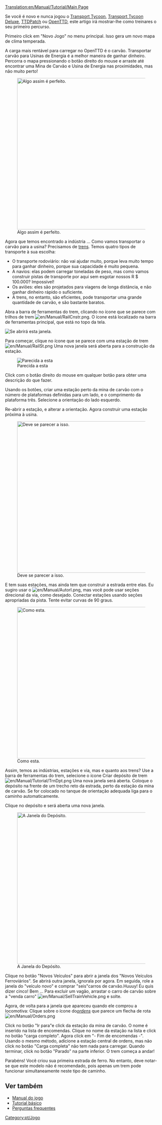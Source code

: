 [[Translation:en/Manual/Tutorial/Main Page]]
{{pt/Manual/Tutorial/Tutorial}}

Se você é novo e nunca jogou o [[pt/Transport Tycoon|Transport Tycoon]], [[pt/Archive/OpenTTD/Transport Tycoon Deluxe|Transport Tycoon Deluxe]], [[pt/TTDPatch|TTDPatch]] ou [[pt/Manual/Main Page|OpenTTD]], este artigo irá mostrar-lhe como treinares o seu primeiro percurso.

Primeiro click em "Novo Jogo" no menu principal. Isso gera um novo mapa de clima temperada.

A carga mais rentável para carregar no OpenTTD é o carvão. Transportar carvão para Usinas de Energia é a melhor maneira de ganhar dinheiro. Percorra o mapa pressionando o botão  direito do mouse e arraste até encontrar uma Mina de Carvão e Usina de Energia nas proximidades, mas não muito perto!

[[File:en/Manual/Tutorial/Tutorial1.png|thumb|500px|center|Algo assim é perfeito.]]

Agora que temos encontrado a indústria ... Como vamos transportar o carvão para a usina? Precisamos de [[pt/Veículos|trens]]. Temos quatro tipos de transporte à sua escolha:
* O transporte rodoviário: não vai ajudar muito, porque leva muito tempo para ganhar dinheiro, porque sua capacidade é muito pequena.
* A navios: elas podem carregar toneladas de peso, mas como vamos construir pistas de transporte por aqui sem esgotar nossos R $ 100.000? Impossível!
* Os aviões: eles são projetados para viagens de longa distância, e não ganhar dinheiro rápido o suficiente.
* A trens, no entanto, são eficientes, pode transportar uma grande quantidade de carvão, e são bastante baratos.

Abra a barra de ferramentas do trem, clicando no ícone que se parece com trilhos de trem [[File:en/Manual/RailCnstr.png]]. O ícone está localizado na barra de ferramentas principal, que está no topo da tela.

‎[[File:pt/Manual/Railroad Construction.png|center|Se abrirá esta janela.]]

Para começar, clique no ícone que se parece com uma estação de trem [[File:en/Manual/RailSt.png]] Uma nova janela será aberta para a construção da estação.

[[File:pt/Manual/Tutorial/Selecao de Estacao.png|center|frame|Parecida a esta]]

Click com o botão direito do mouse em qualquer botão para obter uma descrição do que fazer.

Usando os botões, criar uma estação perto da mina de carvão com o número de plataformas definidas para um lado, e o comprimento da plataforma três. Selecione a orientação do lado esquerdo.

Re-abrir a estação, e alterar a orientação. Agora construir uma estação próxima à usina.

[[File:en/Manual/Tutorial/Tutorial2.png|thumb|500px|center|Deve se parecer a isso.]]

E tem suas estações, mas ainda tem que construir a estrada entre elas. Eu sugiro usar o [[File:en/Manual/Autorl.png]], mas você pode usar seções direcional da via, como desejado. Conectar estações usando seções apropriadas da pista. Tente evitar curvas de 90 graus.

[[File:en/Manual/Tutorial/Tutorial3.png|thumb|500px|center|Como esta.]]

Assim, temos as indústrias, estações e via, mas e quanto aos trens? Use a barra de ferramentas do trem, selecione o ícone Criar  depósito de trem [[File:en/Manual/Tutorial/TrnDpt.png]] Uma nova janela será aberta. Coloque o depósito na frente de um trecho reto da estrada, perto da estação da mina de carvão. Se for colocado no tanque de orientação adequada liga para o caminho automaticamente.

Clique no depósito e será aberta uma nova janela.

[[File:pt/Manual/Tutorial/Tutorial4.png|thumb|500px|center|A Janela do Depósito.]]

Clique no botão "Novos Veículos" para abrir a janela dos "Novos Veículos Ferroviários". Se abrirá outra janela, ignorala por agora. Em seguida, role a janela do "veículo novo" e comprar "seis"carros de carvão.Huuuy! Eu quis dizer cinco! Bem ... Para excluir um vagão, arrastar o carro de carvão sobre a "venda carro" [[File:en/Manual/SellTrainVehicle.png]] e solte.

Agora, de volta para a janela que apareceu quando ele comprou a locomotiva: Clique sobre o ícone do''[[pt/Ordens|ordens]]'' que parece um flecha de rota [[File:en/Manual/Orders.png]]

Click no botão "Ir para"e click da estação da mina de carvão. O nome é inserido na lista de encomendas. Clique no nome da estação na lista e click no botão "carga  completo". Agora click em "- Fim de encomendas -". Usando o mesmo método, adicione a estação central de ordens, mas não click no botão "Carga completa" não tem nada para carregar. Quando terminar, click no botão "Parado" na parte inferior. O trem começa a andar!

Parabéns! Você criou sua primeira estrada de ferro. No entanto, deve notar-se que este modelo não é recomendado, pois apenas um trem pode funcionar simultaneamente neste tipo de caminho.

==Ver também==
*[[pt/Manual/Main Page|Manual do jogo]]
*[[pt/Manual/Tutorial/Tutorial|Tutorial básico]]
*[[pt/Perguntas frequentes|Perguntas frequentes]]
[[Category:pt/Jogo]]